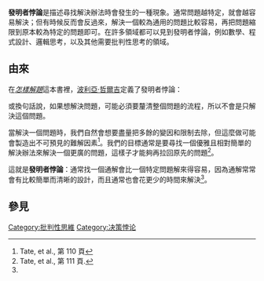 '''發明者悖論'''是描述尋找解決辦法時會發生的一種現象。通常問題越特定，就會越容易解決；但有時候反而會反過來，解決一個較為通用的問題比較容易，再把問題縮限到原本較為特定的問題即可。在許多領域都可以見到發明者悖論，例如數學、程式設計、邏輯思考，以及其他需要批判性思考的領域。

== 由來 ==
在''[[怎樣解题|怎樣解題]]''這本書裡，[[波利亞·哲爾吉|波利亞·哲爾吉]]定義了發明者悖論：{{Quote|text=更有野心的計劃可能會更多成功的機會。 […] 只要它不僅僅是猜測，而是對於既存的事實有真正的看法。|sign=[[波利亞·哲爾吉|波利亞·哲爾吉]]|source=[[怎樣解題|怎樣解題]]<ref>Pólya, 第 121 頁.</ref>}}

或換句話說，如果想解決問題，可能必須要釐清整個問題的流程，所以不會是只解決這個問題。

當解決一個問題時，我們自然會想要盡量把多餘的變因和限制去除，但這麼做可能會製造出不可預見的難解因素<ref name=tate110>Tate, et al., 第 110 頁</ref>。我們的目標通常是要尋找一個優雅且相對簡單的解決辦法來解決一個更廣的問題，這樣子才能夠再拉回原先的問題<ref name=tate111>Tate, et al., 第 111 頁.</ref>。

這就是'''發明者悖論'''：通常找一個通解會比一個特定問題解來得容易，因為通解常常會有比較簡單而清晰的設計，而且通常也會花更少的時間來解決<ref name=tate110/>。

== 參見 ==
{{reflist}}

[[Category:批判性思維|Category:批判性思維]]
[[Category:决策悖论|Category:决策悖论]]